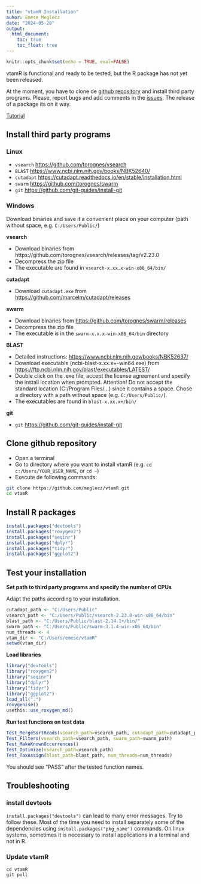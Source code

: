 ```yaml
---
title: "vtamR Installation"
auhor: Emese Meglecz
date: "2024-05-28"
output:
  html_document:
    toc: true
    toc_float: true
---
```



```r
knitr::opts_chunk$set(echo = TRUE, eval=FALSE)
```

vtamR is functional and ready to be tested, but the R package has not yet been released.

At the moment, you have to clone de [github repository](https://github.com/meglecz/vtamR) and install third party programs. Please, report bugs and add comments in the [issues](https://github.com/meglecz/vtamR/issues). The release of a package its on it way.

[Tutorial](Tutorial_vtamR.html)


## Install third party programs 

### Linux

* `vsearch` [https://github.com/torognes/vsearch](https://github.com/torognes/vsearch)
* `BLAST` [https://www.ncbi.nlm.nih.gov/books/NBK52640/](https://www.ncbi.nlm.nih.gov/books/NBK52640/)
* `cutadapt` [https://cutadapt.readthedocs.io/en/stable/installation.html](https://cutadapt.readthedocs.io/en/stable/installation.html)
* `swarm` [https://github.com/torognes/swarm](https://github.com/torognes/swarm)
* `git` [https://github.com/git-guides/install-git](https://github.com/git-guides/install-git)

### Windows

Download binaries and save it a convenient place on your computer (path without space, e.g. `C:/Users/Public/`)

**vsearch**

* Download binaries from https://github.com/torognes/vsearch/releases/tag/v2.23.0
* Decompress the zip file
* The executable are found in `vsearch-x.xx.x-win-x86_64/bin/`

**cutadapt**

* Download `cutadapt.exe` from [https://github.com/marcelm/cutadapt/releases](https://github.com/marcelm/cutadapt/releases)

**swarm**

* Download binaries from [https://github.com/torognes/swarm/releases](https://github.com/torognes/swarm/releases)
* Decompress the zip file
* The executable is in the `swarm-x.x.x-win-x86_64/bin` directory

**BLAST**

* Detailed instructions: [https://www.ncbi.nlm.nih.gov/books/NBK52637/](https://www.ncbi.nlm.nih.gov/books/NBK52637/)
* Download executable (ncbi-blast-x.xx.x+-win64.exe) from [https://ftp.ncbi.nlm.nih.gov/blast/executables/LATEST/](https://ftp.ncbi.nlm.nih.gov/blast/executables/LATEST/)
* Double click on the .exe file, accept the license agreement and specify the install location when prompted. Attention! Do not accept the standard location (C:/Program Files/...) since it contains a space. Chose a directory with a path without space (e.g. `C:/Users/Public/`).
* The executables are found in `blast-x.xx.x+/bin/`

**git**

* `git` [https://github.com/git-guides/install-git](https://github.com/git-guides/install-git)



## Clone github repository

- Open a terminal
- Go to directory where you want to install vtamR (e.g. `cd c:/Users/YOUR_USER_NAME`, or `cd ~`)
- Execute de following commands:

```bash
git clone https://github.com/meglecz/vtamR.git
cd vtamR
```


## Install R packages

```r
install.packages("devtools")
install.packages("roxygen2")
install.packages("seqinr")
install.packages("dplyr")
install.packages("tidyr")
install.packages("ggplot2")
```

## Test your installation

**Set path to third party programs and specify the number of CPUs**

Adapt the paths according to your installation.

```r
cutadapt_path <- "C:/Users/Public"
vsearch_path <- "C:/Users/Public/vsearch-2.23.0-win-x86_64/bin"
blast_path <- "C:/Users/Public/blast-2.14.1+/bin/"
swarm_path <- "C:/Users/Public/swarm-3.1.4-win-x86_64/bin"
num_threads <- 4
vtam_dir <- "C:/Users/emese/vtamR"
setwd(vtam_dir)
```


**Load libraries**
```r
library("devtools")
library("roxygen2")
library("seqinr")
library("dplyr")
library("tidyr")
library("ggplot2") 
load_all(".")
roxygenise()
usethis::use_roxygen_md()
```


**Run test functions on test data**
```r
Test_MergeSortReads(vsearch_path=vsearch_path, cutadapt_path=cutadapt_path)
Test_Filters(vsearch_path=vsearch_path, swarm_path=swarm_path)
Test_MakeKnownOccurrences()
Test_Optimize(vsearch_path=vsearch_path)
Test_TaxAssign(blast_path=blast_path, num_threads=num_threads)
```

You should see "PASS" after the tested function names.

## Troubleshooting

### install devtools

`install.packages("devtools")` can lead to many error messages. Try to follow these.
Most of the time you need to install separately some of the dependencies using `install.packages("pkg_name")` commands.
On linux systems, sometimes it is necessary to install applications in a 
terminal and not in R.

### Update vtamR

```r
cd vtamR
git pull
```



